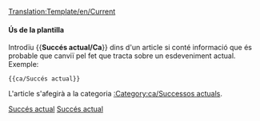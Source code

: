 <noinclude>[[Translation:Template/en/Current]]</noinclude><noinclude></noinclude>{{ca/Metacaixa d'avís| tipus  = informació
| imatge= Current event.png | alt = Succés actual
| text  = Aquest article es refereix a un esdeveniment actual. Alguns dels seus continguts poden no estar actualitzats. A aquest article se li ha de prestar més atenció que de costum, mentre el succés segueixi estant d'actualitat.
}}<includeonly>{{{1|[[Category:ca/Successos actuals]]}}}</includeonly><noinclude>

====Ús de la plantilla====
Introdïu <nowiki>{{</nowiki>'''Succés actual/Ca'''<nowiki>}}</nowiki> dins d'un article si conté informació que és probable que canviï pel fet que tracta sobre un esdeveniment actual. Exemple:
<pre>{{ca/Succés actual}}</pre>
L'article s'afegirà a la categoria [[:Category:ca/Successos actuals]].

[[Category:ca/Plantilles|Succés actual]][[Category:ca/Caixes de missatges|Succés actual]]
</noinclude>